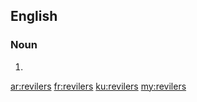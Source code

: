==English==

===Noun===
{{head|en}}

# {{plural of|reviler}}

[[ar:revilers]]
[[fr:revilers]]
[[ku:revilers]]
[[my:revilers]]